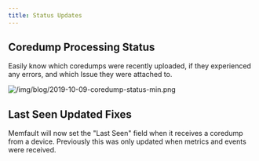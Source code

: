 ```yaml
---
title: Status Updates
---
```


## Coredump Processing Status

Easily know which coredumps were recently uploaded, if they experienced any
errors, and which Issue they were attached to.

<!-- truncate -->

![/img/blog/2019-10-09-coredump-status-min.png](/img/blog/2019-10-09-coredump-status-min.png)

## Last Seen Updated Fixes

Memfault will now set the "Last Seen" field when it receives a coredump from a
device. Previously this was only updated when metrics and events were received.
